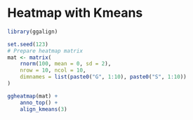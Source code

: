 # Heatmap with Kmeans

```r
library(ggalign)
```

```r
set.seed(123)
# Prepare heatmap matrix
mat <- matrix(
    rnorm(100, mean = 0, sd = 2),
    nrow = 10, ncol = 10,
    dimnames = list(paste0("G", 1:10), paste0("S", 1:10))
)
```

```r
ggheatmap(mat) +
    anno_top() +
    align_kmeans(3)
```
